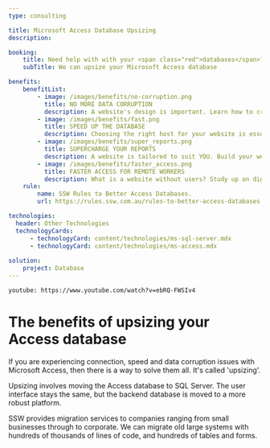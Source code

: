 ```yaml
---
type: consulting

title: Microsoft Access Database Upsizing
description:

booking:
    title: Need help with with your <span class="red">databases</span>?
    subTitle: We can upsize your Microsoft Access database 

benefits:
    benefitList:
        - image: /images/benefits/no-corruption.png
          title: NO MORE DATA CORRUPTION
          description: A website's design is important. Learn how to create the most effective design for YOUR website.
        - image: /images/benefits/fast.png
          title: SPEED UP THE DATABASE
          description: Choosing the right host for your website is essential. Read up on suggestions for choosing an affordable, yet reliable host.
        - image: /images/benefits/super_reports.png
          title: SUPERCHARGE YOUR REPORTS
          description: A website is tailored to suit YOU. Build your website the way that best works for your understanding and skillset.
        - image: /images/benefits/faster_access.png
          title: FASTER ACCESS FOR REMOTE WORKERS
          description: What is a website without users? Study up on digital strategies and learn how to measure success with analytics.
    rule:
        name: SSW Rules to Better Access Databases.
        url: https://rules.ssw.com.au/rules-to-better-access-databases

technologies:
  header: Other Technologies
  technologyCards:
      - technologyCard: content/technologies/ms-sql-server.mdx
      - technologyCard: content/technologies/ms-access.mdx
    
solution:
    project: Database
---
```


`youtube: https://www.youtube.com/watch?v=ebRQ-FWSIv4`

# The benefits of **upsizing your Access database**

If you are experiencing connection, speed and data corruption issues with Microsoft Access, then there is a way to solve them all. It's called 'upsizing'.

Upsizing involves moving the Access database to SQL Server. The user interface stays the same, but the backend database is moved to a more robust platform.

SSW provides migration services to companies ranging from small businesses through to corporate. We can migrate old large systems with hundreds of thousands of lines of code, and hundreds of tables and forms.